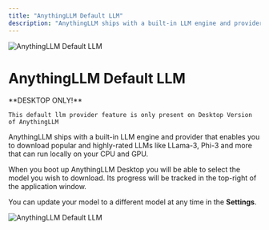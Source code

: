 ```yaml
---
title: "AnythingLLM Default LLM"
description: "AnythingLLM ships with a built-in LLM engine and provider that enables you to download popular and highly-rated LLMs like LLama-3, Phi-3 and more that can run locally on your CPU and GPU."
---
```



<Image
  src="/images/anythingllm-setup/llm-configuration/local/built-in/header-image.png" 
  height={1080} 
  width={1920} 
  quality={100}
  alt="AnythingLLM Default LLM"
/>


# AnythingLLM Default LLM

<Callout type="info" emoji="️💡">
  **DESKTOP ONLY!**

    This default llm provider feature is only present on Desktop Version of AnythingLLM
</Callout>


AnythingLLM ships with a built-in LLM engine and provider that enables you to download popular and highly-rated LLMs like LLama-3, Phi-3 and more that can run locally on your CPU and GPU.

When you boot up AnythingLLM Desktop you will be able to select the model you wish to download. Its progress will be tracked in the top-right of the application window.

You can update your model to a different model at any time in the **Settings**.

<Image
  src="/images/anythingllm-setup/llm-configuration/local/built-in/default-llm.png" 
  height={1080} 
  width={1920} 
  quality={100}
  alt="AnythingLLM Default LLM"
/>
